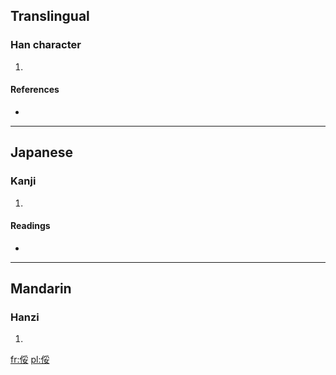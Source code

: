 ==Translingual==

===Han character===
{{Han char|rn=9|rad=人|as=07|sn=9|four=2224<sub>3</sub>|canj=人月女 (OBV)}}

# {{defn|Han|sort=人07}}

====References====
* {{Han ref|kx=0104.010|dkj=00660|dj=0220.010|hdz=10163.050|uh=4FC0|ud=20416|bh=CDED|bd=52717}}

----

==Japanese==

===Kanji===
{{ja-kanji|grade=|rs=人07}}

# {{defn|Japanese|sort=人07}}

====Readings====
* {{ja-readings|on=[[たい]] (tai), [[て]] (te)|kun=[[よわい]] (yowai)}}

----

==Mandarin==

===Hanzi===
{{cmn-hanzi|pin=[[shū]] ([[shu1]]), [[tuǐ]] ([[tui3]])|wg=shu<sup>1</sup>, t'ui<sup>3</sup>}}

# {{defn|Mandarin|sort=人07}}

[[fr:俀]]
[[pl:俀]]